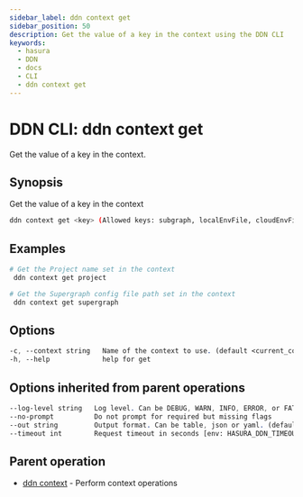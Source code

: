 ```yaml
---
sidebar_label: ddn context get
sidebar_position: 50
description: Get the value of a key in the context using the DDN CLI
keywords:
  - hasura
  - DDN
  - docs
  - CLI
  - ddn context get
---
```


# DDN CLI: ddn context get

Get the value of a key in the context.

## Synopsis

Get the value of a key in the context

```bash
ddn context get <key> (Allowed keys: subgraph, localEnvFile, cloudEnvFile, selfHostedDataPlane, project, supergraph) [flags]
```

## Examples

```bash
# Get the Project name set in the context
 ddn context get project

# Get the Supergraph config file path set in the context
 ddn context get supergraph
```

## Options

```sass
-c, --context string   Name of the context to use. (default <current_context>)
-h, --help             help for get
```

## Options inherited from parent operations

```sass
--log-level string   Log level. Can be DEBUG, WARN, INFO, ERROR, or FATAL. (default "INFO")
--no-prompt          Do not prompt for required but missing flags
--out string         Output format. Can be table, json or yaml. (default "table")
--timeout int        Request timeout in seconds [env: HASURA_DDN_TIMEOUT] (default 100)
```

## Parent operation

- [ddn context](/reference/cli/commands/ddn_context) - Perform context operations
